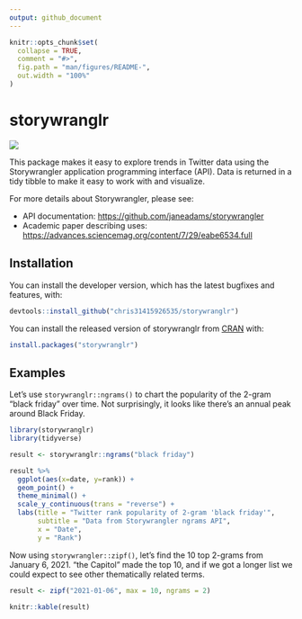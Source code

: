 ```yaml
---
output: github_document
---
```


<!-- README.md is generated from README.Rmd. Please edit that file -->

```r
knitr::opts_chunk$set(
  collapse = TRUE,
  comment = "#>",
  fig.path = "man/figures/README-",
  out.width = "100%"
)
```

# storywranglr

<!-- badges: start -->
[![](https://www.r-pkg.org/badges/version/storywranglr?color=green)](https://cran.r-project.org/package=storywranglr)
<!-- badges: end -->

This package makes it easy to explore trends in Twitter data using the Storywrangler application programming interface (API). Data is returned in a tidy tibble to make it easy to work with and visualize.

For more details about Storywrangler, please see:

* API documentation: <https://github.com/janeadams/storywrangler>
* Academic paper describing uses: <https://advances.sciencemag.org/content/7/29/eabe6534.full>

## Installation

You can install the developer version, which has the latest bugfixes and features, with:

``` r
devtools::install_github("chris31415926535/storywranglr")
```

You can install the released version of storywranglr from [CRAN](https://CRAN.R-project.org) with:

``` r
install.packages("storywranglr")
```

## Examples

Let's use `storywranglr::ngrams()` to chart the popularity of the 2-gram "black friday" over time. Not surprisingly, it looks like there's an annual peak around Black Friday.

```r
library(storywranglr)
library(tidyverse)

result <- storywranglr::ngrams("black friday")

result %>%
  ggplot(aes(x=date, y=rank)) +
  geom_point() +
  theme_minimal() +
  scale_y_continuous(trans = "reverse") +
  labs(title = "Twitter rank popularity of 2-gram 'black friday'",
       subtitle = "Data from Storywrangler ngrams API",
       x = "Date",
       y = "Rank")


```

Now using `storywrangler::zipf()`, let's find the 10 top 2-grams from January 6, 2021. "the Capitol" made the top 10, and if we got a longer list we could expect to see other thematically related terms.

```r
result <- zipf("2021-01-06", max = 10, ngrams = 2)

knitr::kable(result)
```
